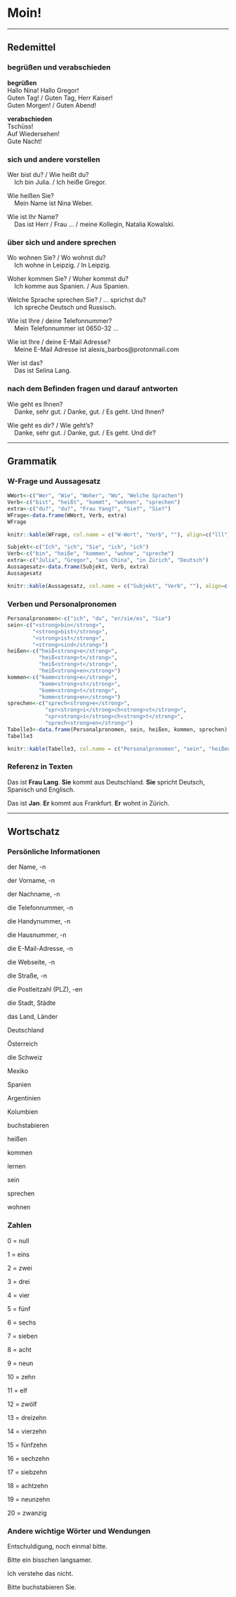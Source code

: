 Moin! {#K1A1}
==

---

Redemittel
--

### begrüßen und verabschieden {-}

**begrüßen**<br>
Hallo Nina! Hallo Gregor!<br>
Guten Tag! / Guten Tag, Herr Kaiser!<br>
Guten Morgen! / Guten Abend!<br>

**verabschieden**<br>
Tschüss!<br>
Auf Wiedersehen!<br>
Gute Nacht!<br>

### sich und andere vorstellen {-}

Wer bist du? / Wie heißt du?<br>&nbsp;&nbsp;&nbsp;&nbsp;Ich bin Julia. / Ich heiße Gregor.

Wie heißen Sie? <br>&nbsp;&nbsp;&nbsp;&nbsp;Mein Name ist Nina Weber.

Wie ist Ihr Name? <br>&nbsp;&nbsp;&nbsp;&nbsp;Das ist Herr / Frau ... / meine Kollegin, Natalia Kowalski.

### über sich und andere sprechen {-}

Wo wohnen Sie? / Wo wohnst du?<br>&nbsp;&nbsp;&nbsp;&nbsp;Ich wohne in Leipzig. / In Leipzig.

Woher kommen Sie? / Woher kommst du?<br>&nbsp;&nbsp;&nbsp;&nbsp;Ich komme aus Spanien. / Aus Spanien.

Welche Sprache sprechen Sie? / ... sprichst du?<br>&nbsp;&nbsp;&nbsp;&nbsp;Ich spreche Deutsch und Russisch.

Wie ist Ihre / deine Telefonnummer?<br>&nbsp;&nbsp;&nbsp;&nbsp;Mein Telefonnummer ist 0650-32 ...

Wie ist Ihre / deine E-Mail Adresse?<br>&nbsp;&nbsp;&nbsp;&nbsp;Meine E-Mail Adresse ist alexis_barbos@protonmail.com

Wer ist das?<br>&nbsp;&nbsp;&nbsp;&nbsp;Das ist Selina Lang.

### nach dem Befinden fragen und darauf antworten {-}

Wie geht es Ihnen?<br>&nbsp;&nbsp;&nbsp;&nbsp;Danke, sehr gut. / Danke, gut. / Es geht. Und Ihnen?

Wie geht es dir? / Wie geht's?<br>&nbsp;&nbsp;&nbsp;&nbsp;Danke, sehr gut. / Danke, gut. / Es geht. Und dir?

---

Grammatik
--

### W-Frage und Aussagesatz {-}

```r
WWort<-c("Wer", "Wie", "Woher", "Wo", "Welche Sprachen")
Verb<-c("bist", "heißt", "kommt", "wohnen", "sprechen")
extra<-c("du?", "du?", "Frau Yang?", "Sie?", "Sie?")
WFrage<-data.frame(WWort, Verb, extra)
WFrage
```

```r
knitr::kable(WFrage, col.name = c("W-Wort", "Verb", ""), align=c("lll"))
```

```r
Subjekt<-c("Ich", "ich", "Sie", "ich", "ich")
Verb<-c("bin", "heiße", "kommen", "wohne", "spreche")
extra<-c("Julia", "Gregor", "aus China", "in Zürich", "Deutsch")
Aussagesatz<-data.frame(Subjekt, Verb, extra)
Aussagesatz
```

```r
knitr::kable(Aussagesatz, col.name = c("Subjekt", "Verb", ""), align=c("lll"))
```

### Verben und Personalpronomen {-}

```r
Personalpronomen<-c("ich", "du", "er/sie/es", "Sie")
sein<-c("<strong>bin</strong>", 
        "<strong>bist</strong>", 
        "<strong>ist</strong>", 
        "<strong>sind</strong>")
heißen<-c("heiß<strong>e</strong>", 
          "heiß<strong>t</strong>", 
          "heiß<strong>t</strong>", 
          "heiß<strong>en</strong>")
kommen<-c("komm<strong>e</strong>", 
          "komm<strong>st</strong>", 
          "komm<strong>t</strong>", 
          "komm<strong>en</strong>")
sprechen<-c("sprech<strong>e</strong>", 
            "spr<strong>i</strong>ch<strong>st</strong>", 
            "spr<strong>i</strong>ch<strong>t</strong>", 
            "sprech<strong>en</strong>")
Tabelle3<-data.frame(Personalpronomen, sein, heißen, kommen, sprechen)
Tabelle3
```

```r
knitr::kable(Tabelle3, col.name = c("Personalpronomen", "sein", "heißen", "kommen", "sprechen"), align=c("lllll"))
```

### Referenz in Texten {-}

Das ist **Frau Lang**. **Sie** kommt aus Deutschland. **Sie** spricht Deutsch, Spanisch und Englisch. 

Das ist **Jan**. **Er** kommt aus Frankfurt. **Er** wohnt in Zürich. 

---

Wortschatz
--

### Persönliche Informationen {-}

der Name, -n

der Vorname, -n

der Nachname, -n

die Telefonnummer, -n

die Handynummer, -n

die Hausnummer, -n

die E-Mail-Adresse, -n

die Webseite, -n

die Straße, -n

die Postleitzahl (PLZ), -en

die Stadt, Städte

das Land, Länder

Deutschland

Österreich

die Schweiz

Mexiko

Spanien

Argentinien

Kolumbien

buchstabieren

heißen

kommen

lernen

sein

sprechen

wohnen

### Zahlen {-}

0 = null

1 = eins

2 = zwei

3 = drei

4 = vier

5 = fünf

6 = sechs

7 = sieben

8 = acht

9 = neun

10 = zehn

11 = elf

12 = zwölf

13 = dreizehn

14 = vierzehn

15 = fünfzehn

16 = sechzehn

17 = siebzehn

18 = achtzehn

19 = neunzehn

20 = zwanzig

### Andere wichtige Wörter und Wendungen {-}

Entschuldigung, noch einmal bitte.

Bitte ein bisschen langsamer.

Ich verstehe das nicht.

Bitte buchstabieren Sie.